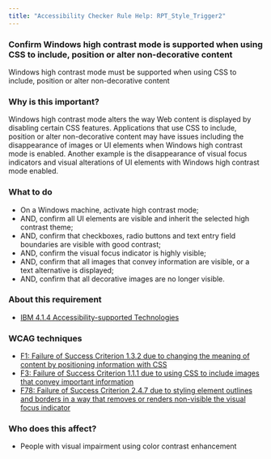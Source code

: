 ```yaml
---
title: "Accessibility Checker Rule Help: RPT_Style_Trigger2"
---
```


<div className="toolHelp">
<Row>
<Column colLg={16} colMd={8} colSm={4} className="toolHead">

### Confirm Windows high contrast mode is supported when using CSS to include, position or alter non-decorative content

<div id="locLevel"></div>

Windows high contrast mode must be supported when using CSS to include, position or alter non-decorative content

</Column>
</Row>
<Row>
<Column colLg={11} colMd={5} colSm={4} className="toolMain">

### Why is this important?

Windows high contrast mode alters the way Web content is displayed by disabling certain CSS features. Applications that use CSS to include, position or alter non-decorative content may have issues including the disappearance of images or UI elements when Windows high contrast mode is enabled. Another example is the disappearance of visual focus indicators and visual alterations of UI elements with Windows high contrast mode enabled.

<div id="locSnippet"></div>

### What to do

 * On a Windows machine, activate high contrast mode;
 * AND, confirm all UI elements are visible and inherit the selected high contrast theme;
 * AND, confirm that checkboxes, radio buttons and text entry field boundaries are visible with good contrast;
 * AND, confirm the visual focus indicator is highly visible;
 * AND, confirm that all images that convey information are visible, or a text alternative is displayed;
 * AND, confirm that all decorative images are no longer visible.

</Column>
<Column colLg={5} colMd={3} colSm={4} className="toolLeft">

### About this requirement

* [IBM 4.1.4 Accessibility-supported Technologies](https://www.ibm.com/able/requirements/requirements/#4_1_4)

### WCAG techniques

* [F1: Failure of Success Criterion 1.3.2 due to changing the meaning of content by positioning information with CSS](https://www.w3.org/WAI/WCAG21/Techniques/failures/F1)
* [F3: Failure of Success Criterion 1.1.1 due to using CSS to include images that convey important information](https://www.w3.org/WAI/WCAG21/Techniques/failures/F3)
* [F78: Failure of Success Criterion 2.4.7 due to styling element outlines and borders in a way that removes or renders non-visible the visual focus indicator](https://www.w3.org/WAI/WCAG21/Techniques/failures/F78)

### Who does this affect?

 * People with visual impairment using color contrast enhancement

</Column>
</Row>
</div>

